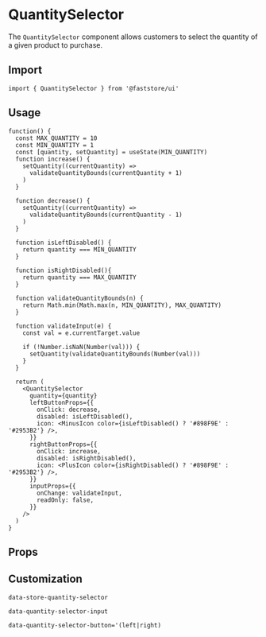 
# QuantitySelector

The `QuantitySelector` component allows customers to select the quantity of a given product to purchase.

## Import

```tsx
import { QuantitySelector } from '@faststore/ui'
```

## Usage

```tsx live
function() {
  const MAX_QUANTITY = 10
  const MIN_QUANTITY = 1
  const [quantity, setQuantity] = useState(MIN_QUANTITY)
  function increase() {
    setQuantity((currentQuantity) =>
      validateQuantityBounds(currentQuantity + 1)
    )
  }

  function decrease() {
    setQuantity((currentQuantity) =>
      validateQuantityBounds(currentQuantity - 1)
    )
  }

  function isLeftDisabled() {
    return quantity === MIN_QUANTITY
  }

  function isRightDisabled(){
    return quantity === MAX_QUANTITY
  }

  function validateQuantityBounds(n) {
    return Math.min(Math.max(n, MIN_QUANTITY), MAX_QUANTITY)
  }

  function validateInput(e) {
    const val = e.currentTarget.value

    if (!Number.isNaN(Number(val))) {
      setQuantity(validateQuantityBounds(Number(val)))
    }
  }

  return (
    <QuantitySelector
      quantity={quantity}
      leftButtonProps={{
        onClick: decrease,
        disabled: isLeftDisabled(),
        icon: <MinusIcon color={isLeftDisabled() ? '#898F9E' : '#2953B2'} />,
      }}
      rightButtonProps={{
        onClick: increase,
        disabled: isRightDisabled(),
        icon: <PlusIcon color={isRightDisabled() ? '#898F9E' : '#2953B2'} />,
      }}
      inputProps={{
        onChange: validateInput,
        readOnly: false,
      }}
    />
  )
}
```

## Props

<PropsSection name="QuantitySelector" />

## Customization

`data-store-quantity-selector`

`data-quantity-selector-input`

`data-quantity-selector-button='(left|right)`
